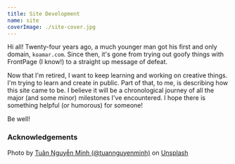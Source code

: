 ```yaml
---
title: Site Development
name: site
coverImage: ./site-cover.jpg
---
```


Hi all! Twenty-four years ago, a much younger man got his first and only domain, `koamar.com`. Since then, it's gone from trying out goofy things with FrontPage (I know!) to a straight up message of defeat.

Now that I'm retired, I want to keep learning and working on creative things. I'm trying to learn and create in public. Part of that, to me, is describing how this site came to be. I believe it will be a chronological journey of all the major (and some minor) milestones I've encountered. I hope there is something helpful (or humorous) for someone!

Be well!

### Acknowledgements

Photo by [Tuân Nguyễn Minh (@tuannguyenminh)](https://unsplash.com/@tuannguyenminh?utm_source=unsplash&utm_medium=referral&utm_content=creditCopyText)
on [Unsplash](https://unsplash.com/s/photos/site?utm_source=unsplash&utm_medium=referral&utm_content=creditCopyText)

